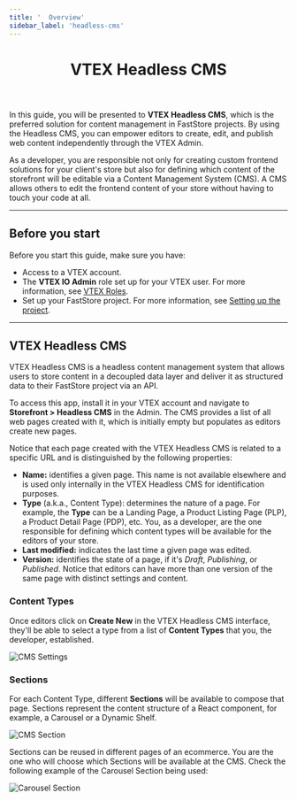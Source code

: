 ```yaml
---
title: '  Overview'
sidebar_label: 'headless-cms'
---
```




<header>

# VTEX Headless CMS

</header>

In this guide, you will be presented to **VTEX Headless CMS**, which is the preferred solution for content management in FastStore projects. By using the Headless CMS, you can empower editors to create, edit, and publish web content independently through the VTEX Admin.

As a developer, you are responsible not only for creating custom frontend solutions for your client's store but also for defining which content of the storefront will be editable via a Content Management System (CMS). A CMS allows others to edit the frontend content of your store without having to touch your code at all.

---

## Before you start

Before you start this guide, make sure you have:

- Access to a VTEX account.
- The **VTEX IO Admin** role set up for your VTEX user. For more information, see [VTEX Roles](https://help.vtex.com/en/tutorial/roles--7HKK5Uau2H6wxE1rH5oRbc).
- Set up your FastStore project. For more information, see [Setting up the project](/docs/getting-started/2-setting-up-the-project).


---

## VTEX Headless CMS

VTEX Headless CMS is a headless content management system that allows users to store content in a decoupled data layer and deliver it as structured data to their FastStore project via an API. 

To access this app, install it in your VTEX account and navigate to **Storefront > Headless CMS** in the Admin. The CMS provides a list of all web pages created with it, which is initially empty but populates as editors create new pages.

Notice that each page created with the VTEX Headless CMS is related to a specific URL and is distinguished by the following properties:

- **Name:** identifies a given page. This name is not available elsewhere and is used only internally in the VTEX Headless CMS for identification purposes.
- **Type** (a.k.a., Content Type): determines the nature of a page. For example, the **Type** can be a Landing Page, a Product Listing Page (PLP), a Product Detail Page (PDP), etc. You, as a developer, are the one responsible for defining which content types will be available for the editors of your store.
- **Last modified:** indicates the last time a given page was edited.
- **Version:** identifies the state of a page, if it's _Draft_, _Publishing_, or _Published_. Notice that editors can have more than one version of the same page with distinct settings and content.

### Content Types

Once editors click on **Create New** in the VTEX Headless CMS interface, they'll be able to select a type from a list of **Content Types** that you, the developer, established.

![CMS Settings](https://vtexhelp.vtexassets.com/assets/docs/src/cms-content-types___f74003dbbffde1d11b5d38800c31933b.png)

### Sections

For each Content Type, different **Sections** will be available to compose that page. Sections represent the content structure of a React component, for example, a Carousel or a Dynamic Shelf.

![CMS Section](https://vtexhelp.vtexassets.com/assets/docs/src/cms-section___d3211ca1a5752e2498b58970872d9aaf.png)

Sections can be reused in different pages of an ecommerce. You are the one who will choose which Sections will be available at the CMS. Check the following example of the Carousel Section being used:

![Carousel Section](https://vtexhelp.vtexassets.com/assets/docs/src/cms-carousel___e9a4053e9ec30ee94466150e82b9dc93.png)
